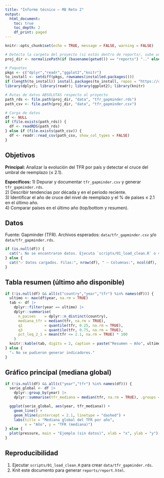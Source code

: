 ```yaml
---
title: "Informe técnico — M8 Reto 2"
output:
  html_document:
    toc: true
    toc_depth: 2
    df_print: paged
---
```


```r
knitr::opts_chunk$set(echo = TRUE, message = FALSE, warning = FALSE)

# Detecta la carpeta del proyecto (si estás dentro de reports/, sube un nivel)
proj_dir <- normalizePath(if (basename(getwd()) == "reports") ".." else ".")

# Paquetes
pkgs <- c("dplyr","readr","ggplot2","knitr")
to_install <- setdiff(pkgs, rownames(installed.packages()))
if (length(to_install)) install.packages(to_install, repos = "https://cloud.r-project.org")
library(dplyr); library(readr); library(ggplot2); library(knitr)

# Rutas de datos ABSOLUTAS respecto al proyecto
path_rds <- file.path(proj_dir, "data", "tfr_gapminder.rds")
path_csv <- file.path(proj_dir, "data", "tfr_gapminder.csv")

# Carga de datos
df <- NULL
if (file.exists(path_rds)) {
  df <- readRDS(path_rds)
} else if (file.exists(path_csv)) {
  df <- readr::read_csv(path_csv, show_col_types = FALSE)
}
```

## Objetivos

**Principal:** Analizar la evolución del TFR por país y detectar el cruce del umbral de reemplazo (≤ 2.1).

**Específicos:**
1) Depurar y documentar `tfr_gapminder.csv` y generar `tfr_gapminder.rds`.  
2) Describir tendencias por década y en el periodo reciente.  
3) Identificar el año de cruce del nivel de reemplazo y el % de países ≤ 2.1 en el último año.  
4) Comparar países en el último año (top/bottom y resumen).

## Datos
Fuente: Gapminder (TFR). Archivos esperados: `data/tfr_gapminder.csv` y/o `data/tfr_gapminder.rds`.

```r
if (is.null(df)) {
  cat("⚠️ No se encontraron datos. Ejecuta `scripts/01_load_clean.R` o verifica que existen los archivos en `data/`.\n")
} else {
  cat("✅ Datos cargados. Filas:", nrow(df), " — Columnas:", ncol(df), "\n")
}
```

## Tabla resumen (último año disponible)

```r
if (!is.null(df) && all(c("country","year","tfr") %in% names(df))) {
  ultimo <- max(df$year, na.rm = TRUE)
  tab <- df |>
    dplyr::filter(year == ultimo) |>
    dplyr::summarise(
      n_paises    = dplyr::n_distinct(country),
      mediana_tfr = median(tfr, na.rm = TRUE),
      q1          = quantile(tfr, 0.25, na.rm = TRUE),
      q3          = quantile(tfr, 0.75, na.rm = TRUE),
      pct_leq_2_1 = mean(tfr <= 2.1, na.rm = TRUE) * 100
    )
  knitr::kable(tab, digits = 2, caption = paste("Resumen — Año", ultimo))
} else {
  "⚠️ No se pudieron generar indicadores."
}
```

## Gráfico principal (mediana global)

```r
if (!is.null(df) && all(c("year","tfr") %in% names(df))) {
  serie_global <- df |>
    dplyr::group_by(year) |>
    dplyr::summarise(tfr_mediana = median(tfr, na.rm = TRUE), .groups = "drop")

  ggplot(serie_global, aes(year, tfr_mediana)) +
    geom_line() +
    geom_hline(yintercept = 2.1, linetype = "dashed") +
    labs(title = "Mediana global del TFR por año",
         x = "Año", y = "TFR (mediana)")
} else {
  plot(pressure, main = "Ejemplo (sin datos)", xlab = "x", ylab = "y")
}
```

## Reproducibilidad

1) Ejecutar `scripts/01_load_clean.R` para crear `data/tfr_gapminder.rds`.  
2) Knit este documento para generar `reports/report.html`.

